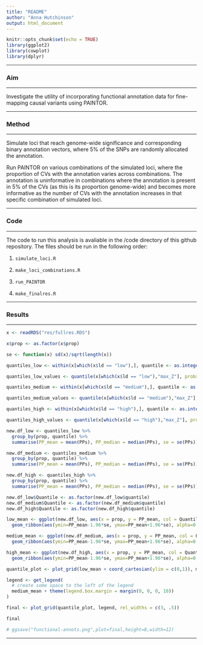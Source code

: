 ```yaml
---
title: "README"
author: "Anna Hutchinson"
output: html_document
---
```


```r
knitr::opts_chunk$set(echo = TRUE)
library(ggplot2)
library(cowplot)
library(dplyr)
```

---

### Aim

---

Investigate the utility of incorporating functional annotation data for fine-mapping causal variants using PAINTOR.

---

### Method

---

Simulate loci that reach genome-wide significance and corresponding binary annotation vectors, where 5% of the SNPs are randomly allocated the annotation.

Run PAINTOR on various combinations of the simulated loci, where the proportion of CVs with the annotation varies across combinations. The annotation is uninformative in combinations where the annotation is present in 5% of the CVs (as this is its proportion genome-wide) and becomes more informative as the number of CVs with the annotation increases in that specific combination of simulated loci.

---

### Code

---

The code to run this analysis is avaliable in the /code directory of this github repository. The files should be run in the following order:

1. `simulate_loci.R`

2. `make_loci_combinations.R`

3. `run_PAINTOR`

4. `make_finalres.R`

---

### Results

---

```r
x <- readRDS("res/fullres.RDS")

x$prop <- as.factor(x$prop)

se <- function(x) sd(x)/sqrt(length(x))

quantiles_low <- within(x[which(x$ld == "low"),], quantile <- as.integer(cut(max_Z, quantile(max_Z, probs=0:5/5), include.lowest=TRUE)))

quantiles_low_values <- quantile(x[which(x$ld == "low"),"max_Z"], probs=0:5/5)

quantiles_medium <- within(x[which(x$ld == "medium"),], quantile <- as.integer(cut(max_Z, quantile(max_Z, probs=0:5/5), include.lowest=TRUE)))

quantiles_medium_values <- quantile(x[which(x$ld == "medium"),"max_Z"], probs=0:5/5)

quantiles_high <- within(x[which(x$ld == "high"),], quantile <- as.integer(cut(max_Z, quantile(max_Z, probs=0:5/5), include.lowest=TRUE)))

quantiles_high_values <- quantile(x[which(x$ld == "high"),"max_Z"], probs=0:5/5)

new.df_low <- quantiles_low %>%
  group_by(prop, quantile) %>%
  summarise(PP_mean = mean(PPs), PP_median = median(PPs), se = se(PPs))

new.df_medium <- quantiles_medium %>%
  group_by(prop, quantile) %>%
  summarise(PP_mean = mean(PPs), PP_median = median(PPs), se = se(PPs))

new.df_high <- quantiles_high %>%
  group_by(prop, quantile) %>%
  summarise(PP_mean = mean(PPs), PP_median = median(PPs), se = se(PPs))

new.df_low$Quantile <- as.factor(new.df_low$quantile)
new.df_medium$Quantile <- as.factor(new.df_medium$quantile)
new.df_high$Quantile <- as.factor(new.df_high$quantile)

low_mean <- ggplot(new.df_low, aes(x = prop, y = PP_mean, col = Quantile, group = quantile))+geom_line()+ theme_cowplot(12) +theme(plot.title = element_text(color="black", face="bold", size = 12, hjust=0.5)) + background_grid(major = "xy", minor = "none") + ggtitle("Low LD")+ ylab("Mean PP at CV +/- 1.96 * SE")+ theme(legend.position = "none")+ 
  geom_ribbon(aes(ymin=PP_mean-1.96*se, ymax=PP_mean+1.96*se), alpha=0.1, colour = NA) + theme(axis.text.x = element_text(angle = 45, hjust = 1)) + xlab("Proportion of CVs with annotation")

medium_mean <- ggplot(new.df_medium, aes(x = prop, y = PP_mean, col = Quantile, group = quantile))+geom_line()+ theme_cowplot(12) +theme(plot.title = element_text(color="black", face="bold", size = 12, hjust=0.5)) + background_grid(major = "xy", minor = "none") + ggtitle("Medium LD")+ ylab("")+ 
  geom_ribbon(aes(ymin=PP_mean-1.96*se, ymax=PP_mean+1.96*se), alpha=0.1, colour = NA) + theme(axis.text.x = element_text(angle = 45, hjust = 1)) + xlab("Proportion of CVs with annotation") + scale_colour_discrete(name = "Max abs Z score\nquantile", labels = c("0 - 0.2", "0.2 - 0.4", "0.4 - 0.6",  "0.6 - 0.8",  "0.8 - 1"))

high_mean <- ggplot(new.df_high, aes(x = prop, y = PP_mean, col = Quantile, group = quantile))+geom_line()+ theme_cowplot(12) +theme(plot.title = element_text(color="black", face="bold", size = 12, hjust=0.5)) + background_grid(major = "xy", minor = "none") + ggtitle("High LD")+ ylab("")+ theme(legend.position = "none")+ 
  geom_ribbon(aes(ymin=PP_mean-1.96*se, ymax=PP_mean+1.96*se), alpha=0.1, colour = NA) + theme(axis.text.x = element_text(angle = 45, hjust = 1)) + xlab("Proportion of CVs with annotation")

quantile_plot <- plot_grid(low_mean + coord_cartesian(ylim = c(0,1)), medium_mean + theme(legend.position = "none")+ coord_cartesian(ylim = c(0,1)), high_mean+ coord_cartesian(ylim = c(0,1)), nrow = 1)

legend <- get_legend(
  # create some space to the left of the legend
  medium_mean + theme(legend.box.margin = margin(0, 0, 0, 10))
)

final <- plot_grid(quantile_plot, legend, rel_widths = c(3, .5))

final

# ggsave("functional-annots.png",plot=final,height=8,width=12)

```

---